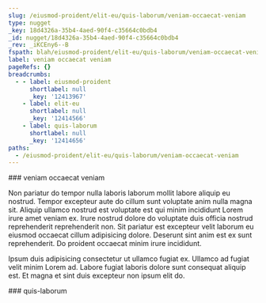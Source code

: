 ```yaml
---
slug: /eiusmod-proident/elit-eu/quis-laborum/veniam-occaecat-veniam
type: nugget
_key: 18d4326a-35b4-4aed-90f4-c35664c0bdb4
_id: nugget/18d4326a-35b4-4aed-90f4-c35664c0bdb4
_rev: _iKCEny6--B
fspath: blah/eiusmod-proident/elit-eu/quis-laborum/veniam-occaecat-veniam.md
label: veniam occaecat veniam
pageRefs: {}
breadcrumbs:
  - - label: eiusmod-proident
      shortlabel: null
      _key: '12413967'
    - label: elit-eu
      shortlabel: null
      _key: '12414566'
    - label: quis-laborum
      shortlabel: null
      _key: '12414656'
paths:
  - /eiusmod-proident/elit-eu/quis-laborum/veniam-occaecat-veniam
---
```


<NuggetArea>
<Nugget slug="/eiusmod-proident/elit-eu/quis-laborum/veniam-occaecat-veniam" type="nugget" _key="18d4326a-35b4-4aed-90f4-c35664c0bdb4" _id="nugget/18d4326a-35b4-4aed-90f4-c35664c0bdb4" _rev="_iKCEny6--B" fspath="blah/eiusmod-proident/elit-eu/quis-laborum/veniam-occaecat-veniam.md" label="veniam occaecat veniam" paths="/eiusmod-proident/elit-eu/quis-laborum/veniam-occaecat-veniam">
<NuggetBody>
### veniam occaecat veniam

Non pariatur do tempor nulla laboris laborum mollit labore aliquip eu nostrud. Tempor excepteur aute do cillum sunt voluptate anim nulla magna sit. Aliquip ullamco nostrud est voluptate est qui minim incididunt Lorem irure amet veniam ex. Irure nostrud dolore do voluptate duis officia nostrud reprehenderit reprehenderit non. Sit pariatur est excepteur velit laborum eu eiusmod occaecat cillum adipisicing dolore. Deserunt sint anim est ex sunt reprehenderit. Do proident occaecat minim irure incididunt.

Ipsum duis adipisicing consectetur ut ullamco fugiat ex. Ullamco ad fugiat velit minim Lorem ad. Labore fugiat laboris dolore sunt consequat aliquip est. Et magna et sint duis excepteur non ipsum elit do.

</NuggetBody>
<Breadcrumbs>
<Crumbs>
<Crumb _key="12413967" label="eiusmod-proident" /><Crumb _key="12414566" label="elit-eu" /><Crumb _key="12414656" label="quis-laborum" />
</Crumbs>
</Breadcrumbs>
</Nugget>

<NuggetsInbound>
</NuggetsInbound>
<NuggetsOutbound>
</NuggetsOutbound>
</NuggetArea>
<PassagesInbound>
<Passage direction="inbound" type="passage" _key="12414656" _id="passage/12414656" _rev="_iKCEny6---" label="quis-laborum" passage="quis-laborum" fspath="blah/eiusmod-proident/elit-eu/quis-laborum" paths="/eiusmod-proident/elit-eu/quis-laborum" slug="/eiusmod-proident/elit-eu/quis-laborum">
<NuggetBody>
### quis-laborum

</NuggetBody>
<Breadcrumbs>
<Crumbs>
<Crumb _key="12413967" label="eiusmod-proident" /><Crumb _key="12414566" label="elit-eu" />
</Crumbs>
</Breadcrumbs>
</Passage>

</PassagesInbound>
<PassagesOutbound>
</PassagesOutbound>